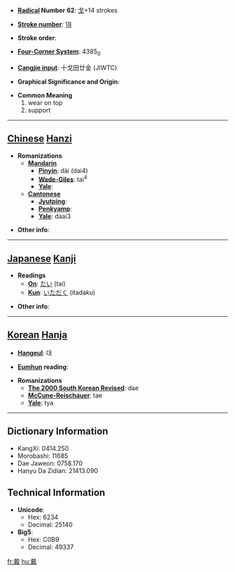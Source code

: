 * '''[[Wiktionary:Chinese radical index| Radical]] Number 62''': [[Wiktionary:Chinese radical index 戈|戈]]+14 strokes

* '''[[Wiktionary:Chinese total strokes index|Stroke number]]''': [[Wiktionary:Chinese total strokes index 18|18]]

* '''Stroke order''': 

* '''[[Wiktionary:Chinese four corner index|Four-Corner System]]''': 4385<sub>0</sub>

* '''[[Wiktionary:Chinese Cangjie index|Cangjie input]]''': 十戈田廿金 (JIWTC)

* '''Graphical Significance and Origin''': 

* '''Common Meaning'''
*#wear on top
*# support


----

== [[Chinese]] [[Hanzi]] ==

* '''Romanizations'''
** '''[[Mandarin]]'''
*** '''[[Pinyin]]''': dài (dai4)
*** '''[[Wade-Giles]]''': tai<sup>4</sup>
*** '''[[Yale]]''': 
** '''[[Cantonese]]'''
*** '''[[Jyutping]]''':
*** '''[[Penkyamp]]''': 
*** '''[[Yale]]''': daai3

* '''Other info''': 

----

== [[Japanese]] [[Kanji]] ==

* '''Readings'''
** '''[[On]]''': [[たい]] (tai)
** '''[[Kun]]''': [[いただく]] (itadaku)

* '''Other info''':  

----

== [[Korean]] [[Hanja]] ==

* '''[[Hangeul]]''': 대

* '''[[Eumhun]] reading''': 

* '''Romanizations'''
** '''[[The 2000 South Korean Revised Romanization|The 2000 South Korean Revised]]''': dae
** '''[[McCune-Reischauer]]''': tae
** '''[[Yale]]''': tya

----

== Dictionary Information ==

* KangXi: 0414.250
* Morobashi: 11685
* Dae Jaweon: 0758.170
* Hanyu Da Zidian: 21413.090

== Technical Information ==

* '''Unicode''':
** Hex: 6234
** Decimal: 25140
* '''Big5''':
** Hex: C0B9
** Decimal: 49337

[[fr:戴]]
[[hu:戴]]